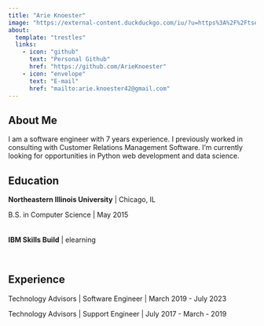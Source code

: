 ```yaml
---
title: "Arie Knoester"
image: "https://external-content.duckduckgo.com/iu/?u=https%3A%2F%2Ftse1.mm.bing.net%2Fth%3Fid%3DOIP.1w9b4VQjxrI3ZPHI-3BEnAHaGU%26pid%3DApi&f=1&ipt=7db95433e99bc834bbeee7b3caf46278dded84ef2af0b6176e4d7a40949404c4&ipo=images"
about:
  template: "trestles"
  links:
    - icon: "github"
      text: "Personal Github"
      href: "https://github.com/ArieKnoester"
    - icon: "envelope"
      text: "E-mail"
      href: "mailto:arie.knoester42@gmail.com"
---
```


## About Me

I am a software engineer with 7 years experience. I previously worked in consulting with
Customer Relations Management Software. I'm currently looking for opportunities in Python
web development and data science.

## Education

**Northeastern Illinois University** | Chicago, IL

B.S. in Computer Science | May 2015
<br /><br /><br />
**IBM Skills Build** | elearning

<div data-iframe-width="150"
  data-iframe-height="270"
  data-share-badge-id="3d066881-4c22-464f-b037-6ce3462a486e"
  data-share-badge-host="https://www.credly.com">
</div>
<div data-iframe-width="150"
  data-iframe-height="270"
  data-share-badge-id="be5f30d1-84e1-4256-8082-18cd3db97146"
  data-share-badge-host="https://www.credly.com">
</div>
 <div data-iframe-width="150"
   data-iframe-height="270"
   data-share-badge-id="791c78d1-93c5-4fd7-9118-353e494152d5"
   data-share-badge-host="https://www.credly.com">
 </div>
<br />
 <div data-iframe-width="150"
   data-iframe-height="270"
   data-share-badge-id="ece6587c-de27-4ee7-9ca6-50f50623dbdc"
   data-share-badge-host="https://www.credly.com">
 </div>
<div data-iframe-width="150"
  data-iframe-height="270"
  data-share-badge-id="76aeac12-8c41-41a8-b718-40c7f4ae5b8b"
  data-share-badge-host="https://www.credly.com">
</div>
<script type="text/javascript"
  async src="//cdn.credly.com/assets/utilities/embed.js">
</script>

## Experience

Technology Advisors | Software Engineer | March 2019 - July 2023

Technology Advisors | Support Engineer  | July 2017 - March - 2019
